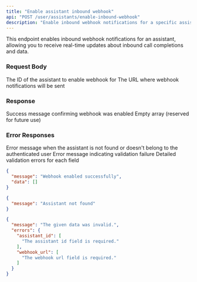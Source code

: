 ```yaml
---
title: "Enable assistant inbound webhook"
api: "POST /user/assistants/enable-inbound-webhook"
description: "Enable inbound webhook notifications for a specific assistant"
---
```


This endpoint enables inbound webhook notifications for an assistant, allowing you to receive real-time updates about inbound call completions and data.

### Request Body

<ParamField body="assistant_id" type="integer" required>
  The ID of the assistant to enable webhook for
</ParamField>

<ParamField body="webhook_url" type="string" required>
  The URL where webhook notifications will be sent
</ParamField>

### Response

<ResponseField name="message" type="string">
  Success message confirming webhook was enabled
</ResponseField>

<ResponseField name="data" type="array">
  Empty array (reserved for future use)
</ResponseField>

### Error Responses

<ResponseField name="404 Not Found">
  <Expandable title="Error Response">
    <ResponseField name="message" type="string">
      Error message when the assistant is not found or doesn't belong to the authenticated user
    </ResponseField>
  </Expandable>
</ResponseField>

<ResponseField name="422 Validation Error">
  <Expandable title="Error Response">
    <ResponseField name="message" type="string">
      Error message indicating validation failure
    </ResponseField>
    <ResponseField name="errors" type="object">
      Detailed validation errors for each field
    </ResponseField>
  </Expandable>
</ResponseField>

<ResponseExample>

```json 200 Success Response
{
  "message": "Webhook enabled successfully",
  "data": []
}
```

```json 404 Not Found
{
  "message": "Assistant not found"
}
```

```json 422 Validation Error
{
  "message": "The given data was invalid.",
  "errors": {
    "assistant_id": [
      "The assistant id field is required."
    ],
    "webhook_url": [
      "The webhook url field is required."
    ]
  }
}
```

</ResponseExample>
